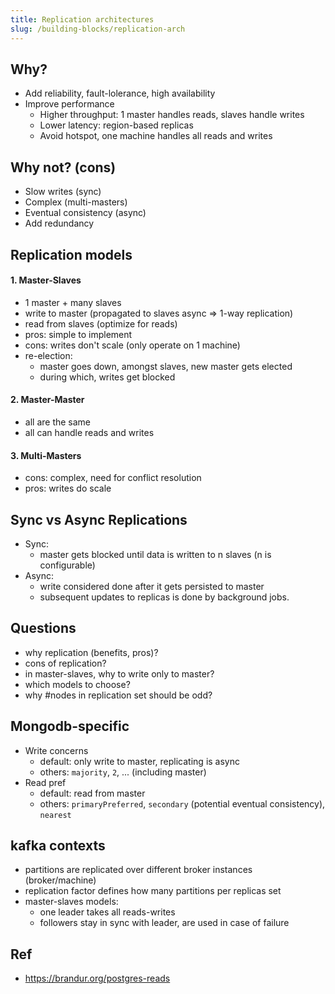 ```yaml
---
title: Replication architectures
slug: /building-blocks/replication-arch
---
```


## Why?

- Add reliability, fault-lolerance, high availability
- Improve performance
  - Higher throughput: 1 master handles reads, slaves handle writes
  - Lower latency: region-based replicas
  - Avoid hotspot, one machine handles all reads and writes

## Why not? (cons)

- Slow writes (sync)
- Complex (multi-masters)
- Eventual consistency (async)
- Add redundancy

## Replication models

#### 1. Master-Slaves

- 1 master + many slaves
- write to master (propagated to slaves async => 1-way replication)
- read from slaves (optimize for reads)
- pros: simple to implement
- cons: writes don't scale (only operate on 1 machine)
- re-election:
  - master goes down, amongst slaves, new master gets elected
  - during which, writes get blocked

#### 2. Master-Master

- all are the same
- all can handle reads and writes

#### 3. Multi-Masters

- cons: complex, need for conflict resolution
- pros: writes do scale

## Sync vs Async Replications

- Sync:
  - master gets blocked until data is written to n slaves (n is configurable)
- Async:
  - write considered done after it gets persisted to master
  - subsequent updates to replicas is done by background jobs.

## Questions

- why replication (benefits, pros)?
- cons of replication?
- in master-slaves, why to write only to master?
- which models to choose?
- why #nodes in replication set should be odd?

## Mongodb-specific

- Write concerns
  - default: only write to master, replicating is async
  - others: `majority`, `2`, ... (including master)
- Read pref
  - default: read from master
  - others: `primaryPreferred`, `secondary` (potential eventual consistency), `nearest`

## kafka contexts

- partitions are replicated over different broker instances (broker/machine)
- replication factor defines how many partitions per replicas set
- master-slaves models:
  - one leader takes all reads-writes
  - followers stay in sync with leader, are used in case of failure

## Ref

- https://brandur.org/postgres-reads

